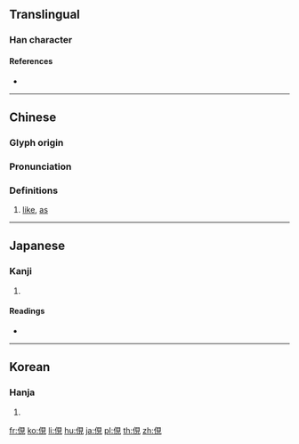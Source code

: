 {{character info/new}}
{{also|伣}}
==Translingual==

===Han character===
{{Han char|rn=9|rad=人|as=07|sn=9|four=26210|canj=OBUU|ids=⿰亻見}}

====References====
* {{Han ref|kx=0104.280|dkj=00686|dj=0221.120|hdz=10161.010|uh=4FD4|ud=20436|bh=CDE4|bd=52708}}

----

==Chinese==
{{zh-forms|s=伣}}

===Glyph origin===
{{Han etym}}

===Pronunciation===
{{zh-pron
|m=xiàn
|c=jin5
|mc=y
|oc=y
|ma=
|cat=adv
}}

===Definitions===
{{zh-hanzi}}

# {{lb|zh|archaic}} [[like]], [[as]]

----

==Japanese==

===Kanji===
{{ja-kanji|grade=|rs=人07}}

# {{defn|lang=ja|sort=人07}}

====Readings====
* {{ja-readings|on=[[けん]] (ken)|kun=[[うかがう]] (ukagau)}}

----

==Korean==

===Hanja===
{{ko-hanja|hangeul=현|rv=hyeon|mr=hyŏn}}

# {{defn|lang=ko|sort=人07}}

[[fr:俔]]
[[ko:俔]]
[[li:俔]]
[[hu:俔]]
[[ja:俔]]
[[pl:俔]]
[[th:俔]]
[[zh:俔]]